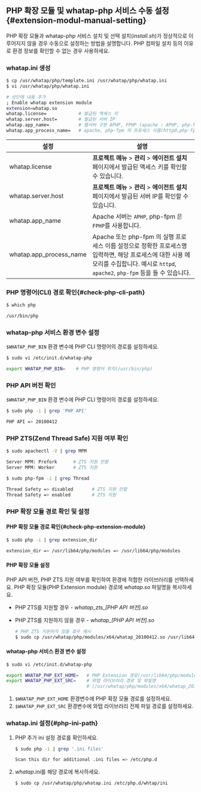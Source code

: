 ## PHP 확장 모듈 및 whatap-php 서비스 수동 설정{#extension-modul-manual-setting}

PHP 확장 모듈과 whatap-php 서비스 설치 및 선택 설치(*install.sh*)가 정상적으로 이루어지지 않을 경우 수동으로 설정하는 방법을 설명합니다. PHP 컴파일 설치 등의 이유로 환경 정보를 확인할 수 없는 경우 사용하세요.

### whatap.ini 생성

```bash
$ cp /usr/whatap/php/template.ini /usr/whatap/php/whatap.ini
$ vi /usr/whatap/php/whatap.ini

# 상단에 내용 추가
; Enable whatap extension module
extension=whatap.so
whatap.license=            # 발급된 액세스 키
whatap.server.host=        # 발급된 서버 IP
whatap.app_name=           # 웹서버 구분 APHP, FPHP (apache : APHP, php-fpm : FPHP)
whatap.app_process_name=   # apache, php-fpm 의 프로세스 이름(httpd,php-fpm)
```

|설정|설명|
|----|----|
|whatap.license|**프로젝트 메뉴** > **관리** > **에이전트 설치** 페이지에서 발급된 액세스 키를 확인할 수 있습니다.|
|whatap.server.host|**프로젝트 메뉴** > **관리** > **에이전트 설치** 페이지에서 발급된 서버 IP를 확인할 수 있습니다.|
|whatap.app_name|Apache 서버는 `APHP`, php-fpm 은 `FPHP`를 사용합니다.|
|whatap.app_process_name|Apache 또는 php-fpm 의 실행 프로세스 이름 설정으로 정확한 프로세스명 입력하면, 해당 프로세스에 대한 사용 메모리를 수집합니다. 예시로 `httpd`, `apache2`, `php-fpm` 등을 들 수 있습니다.|

### PHP 명령어(CLI) 경로 확인{#check-php-cli-path}

```bash
$ which php

/usr/bin/php
```

### whatap-php 서비스 환경 변수 설정

`$WHATAP_PHP_BIN` 환경 변수에 PHP CLI 명령어의 경로를 설정하세요.

```bash
$ sudo vi /etc/init.d/whatap-php

export WHATAP_PHP_BIN=    # PHP 명령어 위치(/usr/bin/php)
```

### PHP API 버전 확인

`$WHATAP_PHP_BIN` 환경 변수에 PHP CLI 명령어의 경로를 설정하세요.

```bash
$ sudo php -i | grep 'PHP API'

PHP API => 20100412
```

### PHP ZTS(Zend Thread Safe) 지원 여부 확인

```bash title=apache
$ sudo apachectl -V | grep MPM

Server MPM: Prefork      # ZTS 지원 안함
Server MPM: Worker       # ZTS 지원
```

```bash title=PHP-FPM
$ sudo php-fpm -i | grep Thread

Thread Safety => disabled       # ZTS 지원 안함
Thread Safety => enabled       	# ZTS 지원
```

### PHP 확장 모듈 경로 확인 및 설정

#### PHP 확장 모듈 경로 확인{#check-php-extension-module}

```bash
$ sudo php -i | grep extension_dir

extension_dir => /usr/lib64/php/modules => /usr/lib64/php/modules
```

#### PHP 확장 모듈 설정

PHP API 버전, PHP ZTS 지원 여부를 확인하여 환경에 적합한 라이브러리를 선택하세요. PHP 확장 모듈(PHP Extension module) 경로에 *whatap.so* 파일명을 복사하세요.

* PHP ZTS를 지원할 경우 - *whatap\_zts\_[PHP API 버전].so*
* PHP ZTS를 지원하지 않을 경우 - *whatap_[PHP API 버전].so*
    
  ```bash
  # PHP ZTS 지원하지 않을 경우 예시
  $ sudo cp /usr/whatap/php/modules/x64/whatap_20100412.so /usr/lib64/php/modules/whatap.so
  ```

#### whatap-php 서비스 환경 변수 설정

```bash
$ sudo vi /etc/init.d/whatap-php

export WHATAP_PHP_EXT_HOME=   # PHP Extension 경로(/usr/lib64/php/modules)
export WHATAP_PHP_EXT_SRC=    # 와탭 라이브러리 경로 및 파일명
                              # (/usr/whatap/php/modules/x64/whatap_20100412.so)]
```

1. `$WHATAP_PHP_EXT_HOME` 환경변수에 PHP 확장 모듈 경로를 설정하세요.
1. `$WHATAP_PHP_EXT_SRC` 환경변수에 와탭 라이브러리 전체 파일 경로를 설정하세요.

### whatap.ini 설정{#php-ini-path}

1.  PHP 추가 ini 설정 경로를 확인하세요.

    ```bash
    $ sudo php -i | grep '.ini files'

    Scan this dir for additional .ini files => /etc/php.d
    ```

1. *whatap.ini*를 해당 경로에 복사하세요.

    ```bash
    $ sudo cp /usr/whatap/php/whatap.ini /etc/php.d/whtap/ini
    ```

